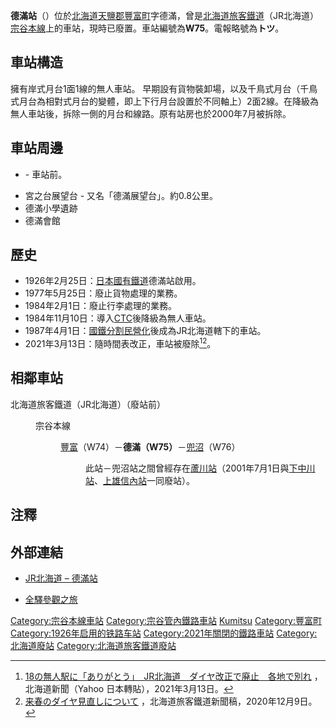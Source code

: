 {{noteTA
|T=zh-tw: 德滿車站;zh-hk: 德滿站;zh-cn: 德滿站;
|1=zh-tw: 德滿車站;zh-hk: 德滿站;zh-cn: 德滿站;
|2=zh-tw:豐富車站;zh-hk:豐富站;zh-cn:豐富站;
|3=zh-tw:兜沼車站;zh-hk:兜沼站;zh-cn:兜沼站;
}}
{{日本車站資訊
|公司色 = #ccc
|文字色 = #000
|站名 = 德滿站
|圖片 = Tokumitsu_Station.jpg
|pxl = 250px
|圖片說明 = 德滿站（攝於2005年5月）
|日文原名 = 徳満
|平假名 = とくみつ
|羅馬拼音 = Tokumitsu
|副站名 = 
|前一站 = W74 [[豐富站_(北海道)|豐富]]
|前一站距離 = 5.0
|後一站距離 = 10.0
|後一站 = [[兜沼站|兜沼]] W76
|電報略號 = トツ
|車站編號 = {{車站編號c|brown|W75}}
|停站路線數 = 
|所屬公司 = [[File:JR_logo_(hokkaido).svg|23px]][[北海道旅客鐵道|北海道旅客鐵道]]（JR北海道）
|所屬路線 = {{Color|#954a35|■}}[[宗谷本線|宗谷本線]]
|距離 = 220.9
|起點站 = [[旭川站|旭川]]
|所在地 = [[北海道|北海道]][[天鹽郡|天鹽郡]][[豐富町|豐富町]]字德滿
|車站構造 = 地面車站
|月台配置 = 1面1線
|啟用年月日 = 1926年9月25日
|廢站年月日 = 2021年3月13日
|上下車人次 = 
|統計年度 = 
|轉車 = 
|備註 = 無人車站
|全寬備註 = 
}}
'''德滿站'''（{{jpn|j=徳満駅|hg=とくみつえき|rm=Tokumitsu eki|f=y}}）位於[[北海道|北海道]][[天鹽郡|天鹽郡]][[豐富町|豐富町]]字德滿，曾是[[北海道旅客鐵道|北海道旅客鐵道]]（JR北海道）[[宗谷本線|宗谷本線]]上的車站，現時已廢置。車站編號為'''W75'''。電報略號為'''トツ'''。

==車站構造==
擁有岸式月台1面1線的無人車站。
早期設有貨物裝卸場，以及千鳥式月台（千鳥式月台為相對式月台的變體，即上下行月台設置於不同軸上）2面2線。在降級為無人車站後，拆除一側的月台和線路。原有站房也於2000年7月被拆除。<br />
<!--
由於前站「豐富」與本站「德滿」可以組合成良言佳句（徳が満ちる・徳が満ちて豊かな富を得る），因此曾經派駐站員在此售票。
-->

==車站周邊==
*{{Link-ja|國道40號|国道40号}} - 車站前。
*宮之台展望台 - 又名「德滿展望台」。約0.8公里。
*德滿小學遺跡
*德滿會館

==歷史==
* 1926年2月25日：[[日本國有鐵道|日本國有鐵道]]德滿站啟用。
* 1977年5月25日：廢止貨物處理的業務。
* 1984年2月1日：廢止行李處理的業務。
* 1984年11月10日：導入[[調度集中系統|CTC]]後降級為無人車站。
* 1987年4月1日：[[國鐵分割民營化|國鐵分割民營化]]後成為JR北海道轄下的車站。
* 2021年3月13日：隨時間表改正，車站被廢除<ref>[https://news.yahoo.co.jp/articles/a4b00027899e108f38ec73748926800163e30457 18の無人駅に「ありがとう」　JR北海道　ダイヤ改正で廃止　各地で別れ] {{Wayback|url=https://news.yahoo.co.jp/articles/a4b00027899e108f38ec73748926800163e30457 |date=20210410003232 }}，北海道新聞（Yahoo 日本轉貼），2021年3月13日。</ref><ref>[https://www.jrhokkaido.co.jp/CM/Info/press/pdf/20201209_KO_kaisei.pdf	来春のダイヤ見直しについて] {{Wayback|url=https://www.jrhokkaido.co.jp/CM/Info/press/pdf/20201209_KO_kaisei.pdf |date=20201209060401 }}，北海道旅客鐵道新聞稿，2020年12月9日。</ref>。

== 相鄰車站 ==
; 北海道旅客鐵道（JR北海道）（廢站前）
: {{Color|#954a35|■}}宗谷本線
:: [[豐富站_(北海道)|豐富]]（W74）－'''德滿（W75）'''－[[兜沼站|兜沼]]（W76）
:::此站－兜沼站之間曾經存在[[蘆川站_(北海道)|蘆川站]]（2001年7月1日與[[下中川站|下中川站]]、[[上雄信內站|上雄信內站]]一同廢站）。

== 注釋 ==
{{reflist}}

== 外部連結 ==
* {{ja}}[http://www.jrhokkaido.co.jp/network/station/station.html#4509 JR北海道 – 德滿站] {{Wayback|url=http://www.jrhokkaido.co.jp/network/station/station.html#4509 |date=20190202042725 }}
* {{ja}}[http://www.tsuchibuta.com/jr-hokkaido/souyaline/50tokumitsu/50tokumitsu.htm 全驛參觀之旅] {{Wayback|url=http://www.tsuchibuta.com/jr-hokkaido/souyaline/50tokumitsu/50tokumitsu.htm |date=20190722082518 }}

{{宗谷本線}}
{{DEFAULTSORT:Tokumitsu}}
[[Category:宗谷本線車站|Category:宗谷本線車站]]
[[Category:宗谷管內鐵路車站|Category:宗谷管內鐵路車站]]
[[Category:日本鐵路車站_To|Kumitsu]]
[[Category:豐富町|Category:豐富町]]
[[Category:1926年启用的铁路车站|Category:1926年启用的铁路车站]]
[[Category:2021年關閉的鐵路車站|Category:2021年關閉的鐵路車站]]
[[Category:北海道廢站|Category:北海道廢站]]
[[Category:北海道旅客鐵道廢站|Category:北海道旅客鐵道廢站]]